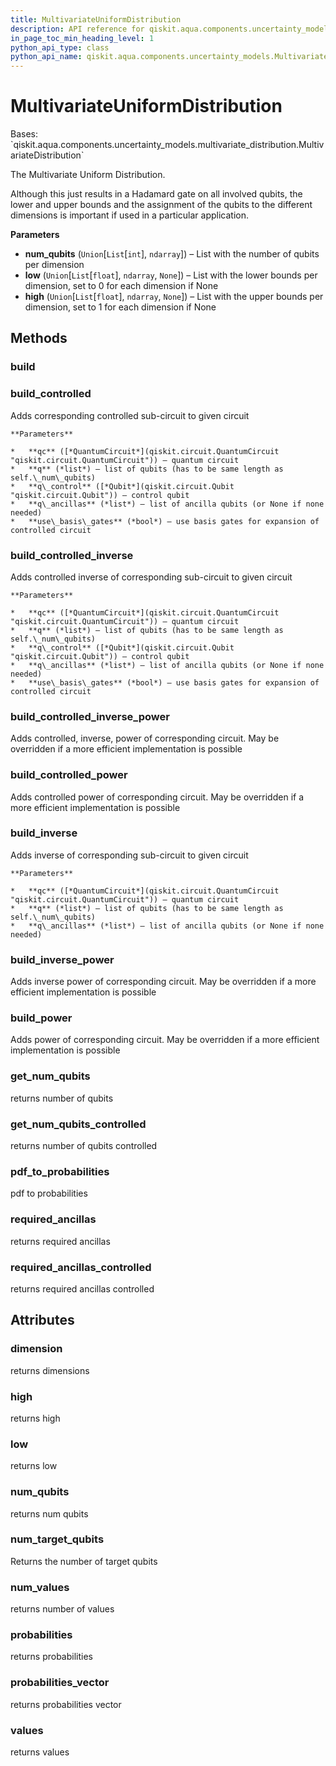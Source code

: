 ```yaml
---
title: MultivariateUniformDistribution
description: API reference for qiskit.aqua.components.uncertainty_models.MultivariateUniformDistribution
in_page_toc_min_heading_level: 1
python_api_type: class
python_api_name: qiskit.aqua.components.uncertainty_models.MultivariateUniformDistribution
---
```


# MultivariateUniformDistribution

<Class id="qiskit.aqua.components.uncertainty_models.MultivariateUniformDistribution" isDedicatedPage={true} github="https://github.com/qiskit-community/qiskit-aqua/tree/stable/0.9/qiskit/aqua/components/uncertainty_models/multivariate_uniform_distribution.py" signature="MultivariateUniformDistribution(num_qubits, low=None, high=None)" modifiers="class">
  Bases: `qiskit.aqua.components.uncertainty_models.multivariate_distribution.MultivariateDistribution`

  The Multivariate Uniform Distribution.

  Although this just results in a Hadamard gate on all involved qubits, the lower and upper bounds and the assignment of the qubits to the different dimensions is important if used in a particular application.

  **Parameters**

  *   **num\_qubits** (`Union`\[`List`\[`int`], `ndarray`]) – List with the number of qubits per dimension
  *   **low** (`Union`\[`List`\[`float`], `ndarray`, `None`]) – List with the lower bounds per dimension, set to 0 for each dimension if None
  *   **high** (`Union`\[`List`\[`float`], `ndarray`, `None`]) – List with the upper bounds per dimension, set to 1 for each dimension if None

  ## Methods

  ### build

  <Function id="qiskit.aqua.components.uncertainty_models.MultivariateUniformDistribution.build" signature="MultivariateUniformDistribution.build(qc, q, q_ancillas=None, params=None)" />

  ### build\_controlled

  <Function id="qiskit.aqua.components.uncertainty_models.MultivariateUniformDistribution.build_controlled" signature="MultivariateUniformDistribution.build_controlled(qc, q, q_control, q_ancillas=None, use_basis_gates=True)">
    Adds corresponding controlled sub-circuit to given circuit

    **Parameters**

    *   **qc** ([*QuantumCircuit*](qiskit.circuit.QuantumCircuit "qiskit.circuit.QuantumCircuit")) – quantum circuit
    *   **q** (*list*) – list of qubits (has to be same length as self.\_num\_qubits)
    *   **q\_control** ([*Qubit*](qiskit.circuit.Qubit "qiskit.circuit.Qubit")) – control qubit
    *   **q\_ancillas** (*list*) – list of ancilla qubits (or None if none needed)
    *   **use\_basis\_gates** (*bool*) – use basis gates for expansion of controlled circuit
  </Function>

  ### build\_controlled\_inverse

  <Function id="qiskit.aqua.components.uncertainty_models.MultivariateUniformDistribution.build_controlled_inverse" signature="MultivariateUniformDistribution.build_controlled_inverse(qc, q, q_control, q_ancillas=None, use_basis_gates=True)">
    Adds controlled inverse of corresponding sub-circuit to given circuit

    **Parameters**

    *   **qc** ([*QuantumCircuit*](qiskit.circuit.QuantumCircuit "qiskit.circuit.QuantumCircuit")) – quantum circuit
    *   **q** (*list*) – list of qubits (has to be same length as self.\_num\_qubits)
    *   **q\_control** ([*Qubit*](qiskit.circuit.Qubit "qiskit.circuit.Qubit")) – control qubit
    *   **q\_ancillas** (*list*) – list of ancilla qubits (or None if none needed)
    *   **use\_basis\_gates** (*bool*) – use basis gates for expansion of controlled circuit
  </Function>

  ### build\_controlled\_inverse\_power

  <Function id="qiskit.aqua.components.uncertainty_models.MultivariateUniformDistribution.build_controlled_inverse_power" signature="MultivariateUniformDistribution.build_controlled_inverse_power(qc, q, q_control, power, q_ancillas=None, use_basis_gates=True)">
    Adds controlled, inverse, power of corresponding circuit. May be overridden if a more efficient implementation is possible
  </Function>

  ### build\_controlled\_power

  <Function id="qiskit.aqua.components.uncertainty_models.MultivariateUniformDistribution.build_controlled_power" signature="MultivariateUniformDistribution.build_controlled_power(qc, q, q_control, power, q_ancillas=None, use_basis_gates=True)">
    Adds controlled power of corresponding circuit. May be overridden if a more efficient implementation is possible
  </Function>

  ### build\_inverse

  <Function id="qiskit.aqua.components.uncertainty_models.MultivariateUniformDistribution.build_inverse" signature="MultivariateUniformDistribution.build_inverse(qc, q, q_ancillas=None)">
    Adds inverse of corresponding sub-circuit to given circuit

    **Parameters**

    *   **qc** ([*QuantumCircuit*](qiskit.circuit.QuantumCircuit "qiskit.circuit.QuantumCircuit")) – quantum circuit
    *   **q** (*list*) – list of qubits (has to be same length as self.\_num\_qubits)
    *   **q\_ancillas** (*list*) – list of ancilla qubits (or None if none needed)
  </Function>

  ### build\_inverse\_power

  <Function id="qiskit.aqua.components.uncertainty_models.MultivariateUniformDistribution.build_inverse_power" signature="MultivariateUniformDistribution.build_inverse_power(qc, q, power, q_ancillas=None)">
    Adds inverse power of corresponding circuit. May be overridden if a more efficient implementation is possible
  </Function>

  ### build\_power

  <Function id="qiskit.aqua.components.uncertainty_models.MultivariateUniformDistribution.build_power" signature="MultivariateUniformDistribution.build_power(qc, q, power, q_ancillas=None)">
    Adds power of corresponding circuit. May be overridden if a more efficient implementation is possible
  </Function>

  ### get\_num\_qubits

  <Function id="qiskit.aqua.components.uncertainty_models.MultivariateUniformDistribution.get_num_qubits" signature="MultivariateUniformDistribution.get_num_qubits()">
    returns number of qubits
  </Function>

  ### get\_num\_qubits\_controlled

  <Function id="qiskit.aqua.components.uncertainty_models.MultivariateUniformDistribution.get_num_qubits_controlled" signature="MultivariateUniformDistribution.get_num_qubits_controlled()">
    returns number of qubits controlled
  </Function>

  ### pdf\_to\_probabilities

  <Function id="qiskit.aqua.components.uncertainty_models.MultivariateUniformDistribution.pdf_to_probabilities" signature="MultivariateUniformDistribution.pdf_to_probabilities(pdf, low, high, num_values)" modifiers="static">
    pdf to probabilities
  </Function>

  ### required\_ancillas

  <Function id="qiskit.aqua.components.uncertainty_models.MultivariateUniformDistribution.required_ancillas" signature="MultivariateUniformDistribution.required_ancillas()">
    returns required ancillas
  </Function>

  ### required\_ancillas\_controlled

  <Function id="qiskit.aqua.components.uncertainty_models.MultivariateUniformDistribution.required_ancillas_controlled" signature="MultivariateUniformDistribution.required_ancillas_controlled()">
    returns required ancillas controlled
  </Function>

  ## Attributes

  ### dimension

  <Attribute id="qiskit.aqua.components.uncertainty_models.MultivariateUniformDistribution.dimension">
    returns dimensions
  </Attribute>

  ### high

  <Attribute id="qiskit.aqua.components.uncertainty_models.MultivariateUniformDistribution.high">
    returns high
  </Attribute>

  ### low

  <Attribute id="qiskit.aqua.components.uncertainty_models.MultivariateUniformDistribution.low">
    returns low
  </Attribute>

  ### num\_qubits

  <Attribute id="qiskit.aqua.components.uncertainty_models.MultivariateUniformDistribution.num_qubits">
    returns num qubits
  </Attribute>

  ### num\_target\_qubits

  <Attribute id="qiskit.aqua.components.uncertainty_models.MultivariateUniformDistribution.num_target_qubits">
    Returns the number of target qubits
  </Attribute>

  ### num\_values

  <Attribute id="qiskit.aqua.components.uncertainty_models.MultivariateUniformDistribution.num_values">
    returns number of values
  </Attribute>

  ### probabilities

  <Attribute id="qiskit.aqua.components.uncertainty_models.MultivariateUniformDistribution.probabilities">
    returns probabilities
  </Attribute>

  ### probabilities\_vector

  <Attribute id="qiskit.aqua.components.uncertainty_models.MultivariateUniformDistribution.probabilities_vector">
    returns probabilities vector
  </Attribute>

  ### values

  <Attribute id="qiskit.aqua.components.uncertainty_models.MultivariateUniformDistribution.values">
    returns values
  </Attribute>
</Class>

